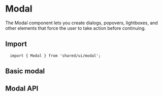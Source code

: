 

<Meta of={ModalStories} />

# Modal

The Modal component lets you create dialogs, popovers, lightboxes, and other elements that force the user to take action before continuing.

## Import

```tsx
  import { Modal } from 'shared/ui/modal';
```

## Basic modal

<Canvas
  of={ModalStories.Usage}
  layout='centered'
  sourceState='shown'
/>

## Modal API

<ArgTypes />
